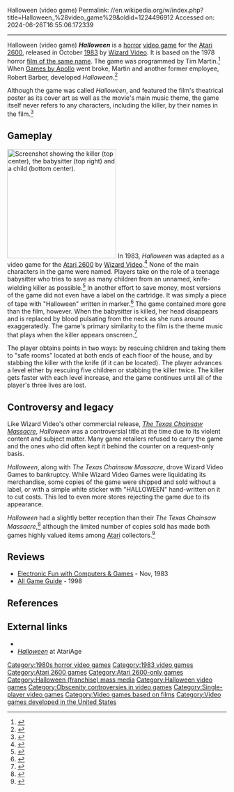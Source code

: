 Halloween (video game)
Permalink: //en.wikipedia.org/w/index.php?title=Halloween_%28video_game%29&oldid=1224496912
Accessed on: 2024-06-26T16:55:06.172339



------
Halloween (video game)
{{Infobox VG
|title= Halloween
|image= Hallowcvg.jpg
|caption= 
|developer= [[MicroGraphicImage]] 
|publisher= [[Wizard Video]]
|designer= Tim Martin<br>Robert Barber
|series= 
|engine= 
|released= October [[1983 in video gaming|1983]]
|genre= Action
|modes= Single-player
|platforms= [[Atari 2600]]
}}
'''''Halloween''''' is a [[Survival horror|horror]] [[video game]] for the [[Atari 2600]], released in October [[1983 in video gaming|1983]] by [[Wizard Video]]. It is based on the 1978 horror [[Halloween (1978 film)|film of the same name]]. The game was programmed by Tim Martin.<ref name="ign-history">{{cite web|url=http://www.ign.com/articles/2009/10/30/ign-presents-the-history-of-survival-horror|title=IGN Presents the History of Survival Horror|last=Fahs|first=Travis|work=[[IGN]]|date=2009-10-30|access-date=2016-06-19}}</ref> When [[Games by Apollo]] went broke, Martin and another former employee, Robert Barber, developed ''Halloween''.<ref name=Salvo>{{cite web
  | last = Stilphen
  | first = Scott 
  | title = DP Interviews ... Ed Salvo
  | publisher = Digital Press
  | date = 1982-07-23
  | url = http://www.digitpress.com/library/interviews/interview_ed_salvo.html
  | access-date = 2015-07-16}}</ref>

Although the game was called ''Halloween'', and featured the film's theatrical poster as its cover art as well as the movie's main music theme, the game itself never refers to any characters, including the killer, by their names in the film.<ref>{{cite web|url=http://www.x-entertainment.com/halloween/2004/october29/|title=Halloween - The Atari Game|publisher=X-Entertainment|date=2004-10-29|access-date=2008-11-10}}{{dead link|date=March 2020|bot=medic}}{{cbignore|bot=medic}}</ref>

==Gameplay==
[[Image:Halloween game.gif|thumb|left|250px|Screenshot showing the killer (top center), the babysitter (top right) and a child (bottom center).]] 
In 1983, ''Halloween'' was adapted as a video game for the [[Atari 2600]] by [[Wizard Video]].<ref>{{cite book|last=Perron|first=Bernard|year=2009|title=Horror Video Games: Essays on the Fusion of Fear and Play|publisher=McFarland|location=Jefferson, North Carolina|isbn=978-0-786-45479-2}}</ref> None of the main characters in the game were named. Players take on the role of a teenage babysitter who tries to save as many children from an unnamed, knife-wielding killer as possible.<ref name=gamed>{{cite web|website=Dread Central|url=https://www.dreadcentral.com/news/231628/9-spooky-horror-atari-2600-games-worth-damn/|access-date=September 8, 2018|author=Bradley-Tschirgi, Mat|date=May 30, 2017|title=9 Spooky Horror Atari 2600 Games That Are Worth a Damn|archive-url=https://web.archive.org/web/20170823204254/https://www.dreadcentral.com/news/231628/9-spooky-horror-atari-2600-games-worth-damn/|archive-date=August 23, 2017}}</ref> In another effort to save money, most versions of the game did not even have a label on the cartridge. It was simply a piece of tape with "Halloween" written in marker.<ref>{{cite web|website=That's Not Current|access-date=August 30, 2018|title=Unearthing Wizard Video's Halloween and Texas Chainsaw Massacre Atari Cartridges|date=July 15, 2017|url=http://www.thatsnotcurrent.com/unearthing-wizard-videos-halloween-texas-chainsaw-massacre-atari-cartridges/|author=Panico, Sam|archive-url=https://archive.today/20180908093627/http://www.thatsnotcurrent.com/unearthing-wizard-videos-halloween-texas-chainsaw-massacre-atari-cartridges/|archive-date=September 8, 2018}}</ref> The game contained more gore than the film, however. When the babysitter is killed, her head disappears and is replaced by blood pulsating from the neck as she runs around exaggeratedly. The game's primary similarity to the film is the theme music that plays when the killer appears onscreen.<ref>{{cite web|author=George, Gregory D.|title=History of Horror: A Primer of Horror Games for Your Atari|url=http://www.ataritimes.com/features/horror.html|website=The Atari Times|archive-url=https://web.archive.org/web/20060422162459/http://www.ataritimes.com/features/horror.html|archive-date=April 22, 2006|date=October 31, 2001}}</ref>

The player obtains points in two ways: by rescuing children and taking them to "safe rooms" located at both ends of each floor of the house, and by stabbing the killer with the knife (if it can be located). The player advances a level either by rescuing five children or stabbing the killer twice. The killer gets faster with each level increase, and the game continues until all of the player's three lives are lost.

==Controversy and legacy==
Like Wizard Video's other commercial release, ''[[The Texas Chainsaw Massacre (video game)|The Texas Chainsaw Massacre]]'', ''Halloween'' was a controversial title at the time due to its violent content and subject matter. Many game retailers refused to carry the game and the ones who did often kept it behind the counter on a request-only basis.{{Citation needed|date=October 2018}}

''Halloween'', along with ''The Texas Chainsaw Massacre'', drove Wizard Video Games to bankruptcy.{{Fact|date=October 2018}} While Wizard Video Games were liquidating its merchandise, some copies of the game were shipped and sold without a label, or with a simple white sticker with "HALLOWEEN" hand-written on it to cut costs. This led to even more stores rejecting the game due to its appearance.

''Halloween'' had a slightly better reception than their ''The Texas Chainsaw Massacre'',<ref>{{cite web|url=http://www.roguecinema.com/article241.html|title=Halloween for the Atari 2600|access-date=2008-07-11|publisher=Rogue Cinema|date=April 1, 2008|archive-url=https://web.archive.org/web/20101130030724/http://roguecinema.com/article241.html|archive-date=November 30, 2010|url-status=dead}}</ref> although the limited number of copies sold has made both games highly valued items among [[Atari]] collectors.<ref>{{cite web|url=http://uk.gamespot.com/atari2600/action/halloween/index.html|title=''Halloween''|publisher=[[GameSpot]]|access-date=2008-10-27|archive-url=https://web.archive.org/web/20090202024918/http://uk.gamespot.com/atari2600/action/halloween/index.html|archive-date=2009-02-02|url-status=dead}}</ref>

==Reviews==
*[[Electronic Fun with Computers & Games]] - Nov, 1983
*[[All Game Guide]] - 1998

==References==
{{reflist|2}}

==External links==
* {{atarimania|id=14523}}
* [http://atariage.com/software_page.php?SoftwareLabelID=229 ''Halloween''] at AtariAge

{{Halloween (franchise)}}

[[Category:1980s horror video games]]
[[Category:1983 video games]]
[[Category:Atari 2600 games]]
[[Category:Atari 2600-only games]]
[[Category:Halloween (franchise) mass media]]
[[Category:Halloween video games]]
[[Category:Obscenity controversies in video games]]
[[Category:Single-player video games]]
[[Category:Video games based on films]]
[[Category:Video games developed in the United States]]